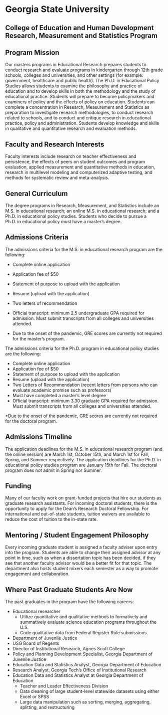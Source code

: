 

# Georgia State University {-}

## College of Education and Human Development Research, Measurement and Statistics Program  {-}

## Program Mission  {-}

Our masters programs in Educational Research prepares students to conduct research and evaluate programs in kindergarten through 12th grade schools, colleges and universities, and other settings (for example: government, healthcare and public health). The Ph.D. in Educational Policy Studies allows students to examine the philosophy and practice of education and to develop skills in both the methodology and the study of educational practice. Students will prepare to become policymakers and examiners of policy and the effects of policy on education. Students can complete a concentration in Research, Measurement and Statistics as preparation to investigate research methodologies, to conduct research related to schools, and to conduct and critique research in educational practice, policy and administration. Students develop knowledge and skills in qualitative and quantitative research and evaluation methods.

## Faculty and Research Interests  {-}
Faculty interests include research on teacher effectiveness and persistence, the effects of peers on student outcomes and program evaluation, applied measurement and quantitative methods in education, research in multilevel modeling and computerized adaptive testing, and methods for systematic review and meta-analysis.

## General Curriculum  {-}
The degree programs in Research, Measurement, and Statistics include an M.S. in educational research; an online M.S. in educational research; and a Ph.D. in educational policy studies. Students who decide to pursue a Ph.D. in educational policy must have a master's degree.

## Admissions Criteria  {-}
The admissions criteria for the M.S. in educational research program are the following:

- Complete online application
- Application fee of $50
- Statement of purpose to upload with the application
- Resume (upload with the application)
- Two letters of recommendation
- Official transcript: minimum 2.5 undergraduate GPA required for admission. Must submit transcripts from all colleges and universities attended.


* Due to the onset of the pandemic, GRE scores are currently not required for the master's program.

The admissions criteria for the Ph.D. program in educational policy studies are the following:

- Complete online application
- Application fee of $50
- Statement of purpose to upload with the application
- Resume (upload with the application)
- Two Letters of Recommendation (recent letters from persons who can evaluate academic promise such as professors)
- Must have completed a master’s level degree
- Official transcript: minimum 3.30 graduate GPA required for admission. Must submit transcripts from all colleges and universities attended.

*Due to the onset of the pandemic, GRE scores are currently not required for the doctoral program.

## Admissions Timeline  {-}
The application deadlines for the M.S. in educational research program (and the online version) are March 1st, October 15th, and March 1st for Fall, Spring, and Summer respectively. The application deadlines for the Ph.D. in educational policy studies program are January 15th for Fall. The doctoral program does not admit in Spring nor Summer.

## Funding  {-}
Many of our faculty work on grant-funded projects that hire our students as graduate research assistants. For incoming doctoral students, there is the opportunity to apply for the Dean’s Research Doctoral Fellowship. For international and out-of-state students, tuition waivers are available to reduce the cost of tuition to the in-state rate.

## Mentoring / Student Engagement Philosophy  {-}
Every incoming graduate student is assigned a faculty adviser upon entry into the program. Students are able to change their assigned advisor at any point in time, such as when a dissertation topic has been decided, if they see that another faculty advisor would be a better fit for that topic. The department also hosts student mixers each semester as a way to promote engagement and collaboration.

## Where Past Graduate Students Are Now  {-}
The past graduates in the program have the following careers:

- Educational researcher
  - Utilize quantitative and qualitative methods to formatively and summatively evaluate science education programs throughout the U.S.
  - Code qualitative data from Federal Register Rule submissions.
- Department of Juvenile Justice
- USG Board of Regents
- Director of Institutional Research, Agnes Scott College
- Policy and Planning Development Specialist, Georgia Department of Juvenile Justice
- Education Data and Statistics Analyst, Georgia Department of Education
- Research Analyst, Georgia Tech’s Office of Institutional Research
- Education Data and Statistics Analyst at Georgia Department of Education
  - Teacher and Leader Effectiveness Division
  - Data cleaning of large student-level statewide datasets using either Excel or SPSS
  - Large data manipulation such as sorting, merging, aggregating, splitting, and restructuring
